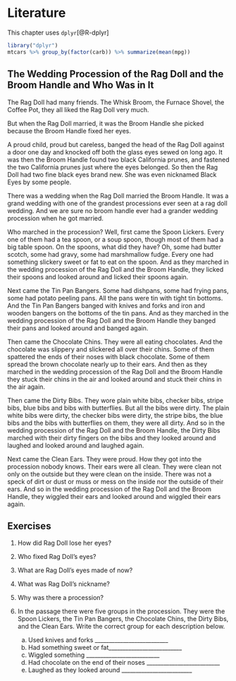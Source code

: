 # Literature
This chapter uses `dplyr`[@R-dplyr]
\index{mtcars}\index{dplyr}

```r
library("dplyr")
mtcars %>% group_by(factor(carb)) %>% summarize(mean(mpg))
```

## The Wedding Procession of  the Rag Doll and the Broom Handle and Who Was in It

The Rag Doll had many friends. The Whisk Broom, the Furnace Shovel, the Coffee Pot, they all liked the Rag Doll very much.

But when the Rag Doll married, it was the Broom Handle she picked because the Broom Handle fixed her eyes.

A proud child, proud but careless, banged the head of the Rag Doll against a door one day and knocked off both the glass eyes sewed on long ago. It was then the Broom Handle found two black California prunes, and fastened the two California prunes just where the eyes belonged. So then the Rag Doll had two fine black eyes brand new. She was even nicknamed Black Eyes by some people.

There was a wedding when the Rag Doll married the Broom Handle. It was a grand wedding with one of the grandest processions ever seen at a rag doll wedding. And we are sure no broom handle ever had a grander wedding procession when he got married.

Who marched in the procession? Well, first came the Spoon Lickers. Every one of them had a tea spoon, or a soup spoon, though most of them had a big table spoon. On the spoons, what did they have? Oh, some had butter scotch, some had gravy, some had marshmallow fudge. Every one had something slickery sweet or fat to eat on the spoon. And as they marched in the wedding procession of the Rag Doll and the Broom Handle, they licked their spoons and looked around and licked their spoons again.

Next came the Tin Pan Bangers. Some had dishpans, some had frying pans, some had potato
peeling pans. All the pans were tin with tight tin bottoms. And the Tin Pan Bangers banged with knives and forks and iron and wooden bangers on the bottoms of the tin pans. And as they marched in the wedding procession of the Rag Doll and the Broom Handle they banged their pans and looked around and banged again.

Then came the Chocolate Chins. They were all eating chocolates. And the chocolate was slippery and slickered all over their chins. Some of them spattered the ends of their noses with black chocolate. Some of them spread the brown chocolate nearly up to their ears. And then as they marched in the wedding procession of the Rag Doll and the Broom Handle they stuck their chins in the air and looked around and stuck their chins in the air again.

Then came the Dirty Bibs. They wore plain white bibs, checker bibs, stripe bibs, blue bibs and bibs with butterflies. But all the bibs were dirty. The plain white bibs were dirty, the checker bibs were dirty, the stripe bibs, the blue bibs and the bibs with butterflies on them, they were all dirty. And so in the wedding procession of the Rag Doll and the Broom Handle, the Dirty Bibs marched with their dirty fingers on the bibs and they looked around and laughed and looked around and laughed again.

Next came the Clean Ears. They were proud. How they got into the procession nobody knows. Their ears were all clean. They were clean not only on the outside but they were clean on the inside. There was not a speck of dirt or dust or muss or mess on the inside nor the outside of their ears. And so in the wedding procession of the Rag Doll and the Broom Handle, they wiggled their ears and looked around and wiggled their ears again.

## Exercises
@loss. How did Rag Doll lose her eyes?

@fixed. Who fixed Rag Doll's eyes?

@remade. What are Rag Doll's eyes made of now?

@nickname. What was Rag Doll's nickname?

@procession. Why was there a procession?

@matching. In the passage there were five groups in the procession. They were the Spoon Lickers, the Tin Pan Bangers, the Chocolate Chins, the Dirty Bibs, and the Clean Ears. Write  the correct group for each description below.
    a. Used knives and forks __________________________
    b. Had something sweet or fat__________________________
    c. Wiggled something  __________________________
    d. Had chocolate on the end of their noses __________________________
    e. Laughed as they looked around _________________________